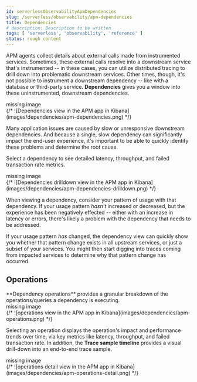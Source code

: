 ```yaml
---
id: serverlessObservabilityApmDependencies
slug: /serverless/observability/apm-dependencies
title: Dependencies
# description: Description to be written
tags: [ 'serverless', 'observability', 'reference' ]
status: rough content
---
```



<div id="dependencies"></div>

APM agents collect details about external calls made from instrumented services.
Sometimes, these external calls resolve into a downstream service that's instrumented -- in these cases,
you can utilize <DocLink id="serverlessObservabilityApmTraceSampleTimeline" section="distributed-tracing">distributed tracing</DocLink> to drill down into problematic downstream services.
Other times, though, it's not possible to instrument a downstream dependency --
like with a database or third-party service.
**Dependencies** gives you a window into these uninstrumented, downstream dependencies.

<div style={{ backgroundColor: "#F1F4FA", width: "100%", height: "250px", textAlign: "center", paddingTop: "110px", marginBottom: "20px" }}><DocIcon type="image" title="missing image"/> missing image</div>
{/* ![Dependencies view in the APM app in Kibana](images/dependencies/apm-dependencies.png) */}

Many application issues are caused by slow or unresponsive downstream dependencies.
And because a single, slow dependency can significantly impact the end-user experience,
it's important to be able to quickly identify these problems and determine the root cause.

Select a dependency to see detailed latency, throughput, and failed transaction rate metrics.

<div style={{ backgroundColor: "#F1F4FA", width: "100%", height: "250px", textAlign: "center", paddingTop: "110px", marginBottom: "20px" }}><DocIcon type="image" title="missing image"/> missing image</div>
{/* ![Dependencies drilldown view in the APM app in Kibana](images/dependencies/apm-dependencies-drilldown.png) */}

When viewing a dependency, consider your pattern of usage with that dependency.
If your usage pattern _hasn't_ increased or decreased,
but the experience has been negatively effected -- either with an increase in latency or errors,
there's likely a problem with the dependency that needs to be addressed.

If your usage pattern _has_ changed, the dependency view can quickly show you whether
that pattern change exists in all upstream services, or just a subset of your services.
You might then start digging into traces coming from
impacted services to determine why that pattern change has occurred.

<div id="dependencies-operations"></div>

## Operations

<DocCallOut template="beta" />
**Dependency operations** provides a granular breakdown of the operations/queries a dependency is executing.

<div style={{ backgroundColor: "#F1F4FA", width: "100%", height: "250px", textAlign: "center", paddingTop: "110px", marginBottom: "20px" }}><DocIcon type="image" title="missing image"/> missing image</div>
{/* ![operations view in the APM app in Kibana](images/dependencies/apm-operations.png) */}

Selecting an operation displays the operation's impact and performance trends over time, via key metrics like latency, throughput, and failed transaction rate. In addition, the <DocLink id="serverlessObservabilityApmTraceSampleTimeline">**Trace sample timeline**</DocLink> provides a visual drill-down into an end-to-end trace sample.

<div style={{ backgroundColor: "#F1F4FA", width: "100%", height: "250px", textAlign: "center", paddingTop: "110px", marginBottom: "20px" }}><DocIcon type="image" title="missing image"/> missing image</div>
{/* ![operations detail view in the APM app in Kibana](images/dependencies/apm-operations-detail.png) */}
